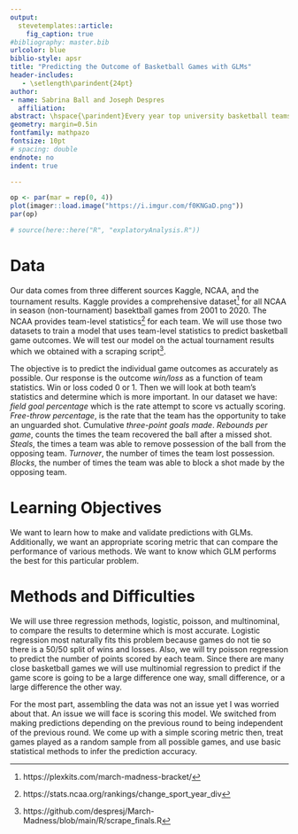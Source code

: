 ```yaml
---
output: 
  stevetemplates::article:
    fig_caption: true
#bibliography: master.bib
urlcolor: blue
biblio-style: apsr
title: "Predicting the Outcome of Basketball Games with GLMs"
header-includes:
   - \setlength\parindent{24pt}
author:
- name: Sabrina Ball and Joseph Despres
  affiliation:
abstract: \hspace{\parindent}Every year top university basketball teams compete in the March Madness tournament. Casual fans and enthuasists submit predictions gambling small sums of money on the outcomes. This study will determine which GLM performs best in predicting the results.
geometry: margin=0.5in
fontfamily: mathpazo
fontsize: 10pt
# spacing: double
endnote: no
indent: true

---
```


```r
op <- par(mar = rep(0, 4))
plot(imager::load.image("https://i.imgur.com/f0KNGaD.png"))
par(op)
```

```r
# source(here::here("R", "explatoryAnalysis.R"))
```


# Data

\hspace{\parindent} Our data comes from three different sources Kaggle, NCAA, and the tournament results. Kaggle provides a comprehensive dataset^[https://plexkits.com/march-madness-bracket/] for all NCAA in season (non-tournament) basektball games from 2001 to 2020. The NCAA provides team-level statistics^[https://stats.ncaa.org/rankings/change_sport_year_div] for each team. We will use those two datasets to train a model that uses team-level statistics to predict basketball game outcomes. We will test our model on the actual tournament results which we obtained with a scraping script^[https://github.com/despresj/March-Madness/blob/main/R/scrape_finals.R].    

\hspace{\parindent}The objective is to predict the individual game outcomes as accurately as possible. Our response is the outcome *win/loss* as a function of team statistics. Win or loss coded 0 or 1. Then we will look at both team's statistics and determine which is more important. In our dataset we have: *field goal percentage* which is the rate attempt to score vs actually scoring. *Free-throw percentage*,  is the rate that the team has the opportunity to take an unguarded shot. Cumulative *three-point goals made*. *Rebounds per game*, counts the times the team recovered the ball after a missed shot. *Steals*, the times a team was able to remove possession of the ball from the opposing team. *Turnover*, the number of times the team lost possession. *Blocks*, the number of times the team was able to block a shot made by the opposing team.

# Learning Objectives
  
\hspace{\parindent}We want to learn how to make and validate predictions with GLMs. Additionally, we want an appropriate scoring metric that can compare the performance of various methods. We want to know which GLM performs the best for this particular problem.

# Methods and Difficulties

\hspace{\parindent}We will use three regression methods, logistic, poisson, and multinominal, to compare the results to determine which is most accurate. Logistic regression most naturally fits this problem because games do not tie so there is a 50/50 split of wins and losses. Also, we will try poisson regression to predict the number of points scored by each team. Since there are many close basketball games we will use multinomial regression to predict if the game score is going to be a large difference one way, small difference, or a large difference the other way.  

\hspace{\parindent}For the most part, assembling the data was not an issue yet I was worried about that. An issue we will face is scoring this model. We switched from making predictions depending on the previous round to being independent of the previous round. We come up with a simple scoring metric then, treat games played as a random sample from all possible games, and use basic statistical methods to infer the prediction accuracy.